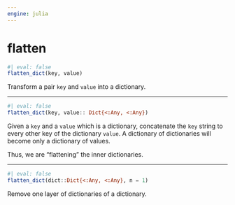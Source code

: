 ```yaml
---
engine: julia
---
```


# flatten {#sec-doc}
    

::: {.callout-note appearance="simple" title="docblock" collapse=false}    


```julia
#| eval: false
flatten_dict(key, value)

```

Transform a pair `key` and `value` into a dictionary.
 


:::
    

 --- 
 
::: {.callout-note appearance="simple" title="docblock" collapse=false}    


```julia
#| eval: false
flatten_dict(key, value:: Dict{<:Any, <:Any})

```

Given a `key` and a `value` which is a dictionary, concatenate the `key` string to every other key of the  dictionary `value`. A dictionary of dictionaries will become only a dictionary of values.
 
Thus, we are "flattening" the inner dictionaries.
 


:::
    

 --- 
 
::: {.callout-note appearance="simple" title="docblock" collapse=false}    


```julia
#| eval: false
flatten_dict(dict::Dict{<:Any, <:Any}, n = 1)

```

Remove one layer of dictionaries of a dictionary.
 


:::
    

